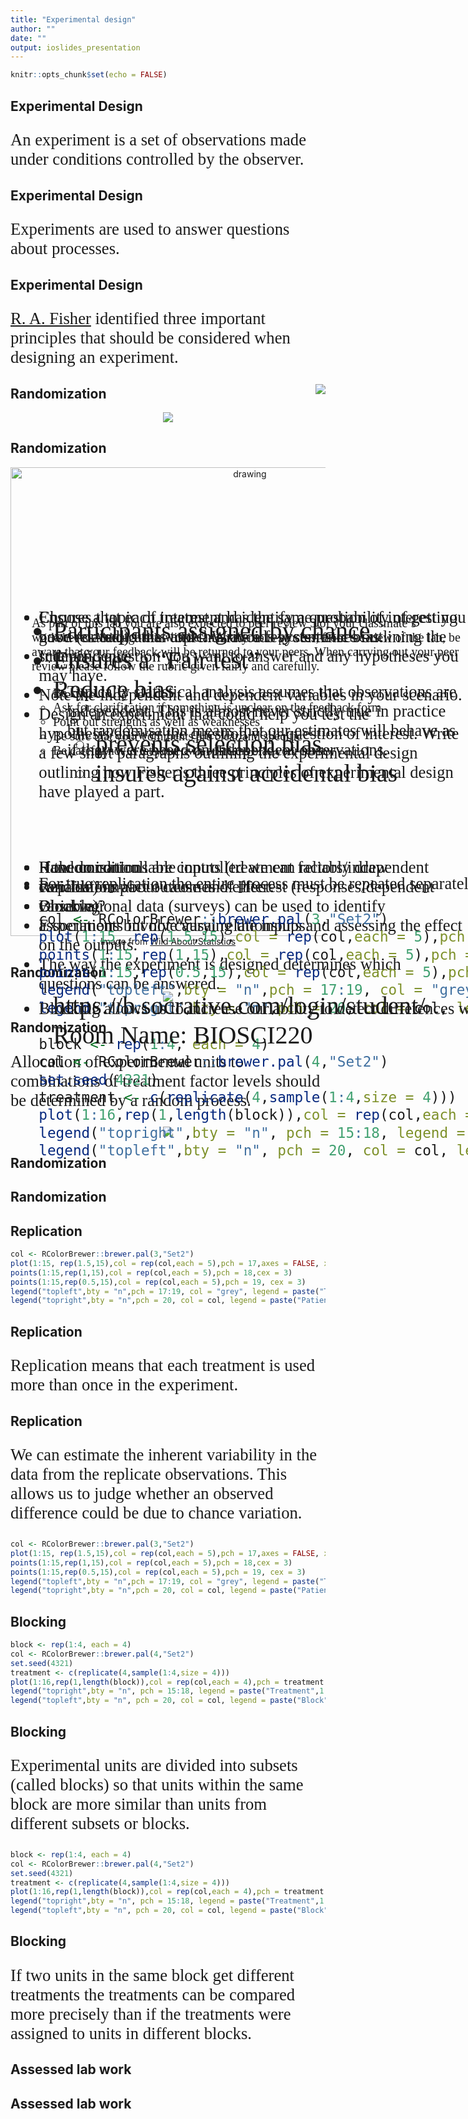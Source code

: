 ```yaml
---
title: "Experimental design"
author: ""
date: ""
output: ioslides_presentation
---
```


<style type="text/css">
slides > slide:not(.nobackground):after {
  content: '';
}
</style>

```r
knitr::opts_chunk$set(echo = FALSE)
```

## Experimental Design

<p style="font-family: bookman, bookman; font-size:20pt"> An experiment is a set of observations made under
conditions controlled by the observer.</p>
<ul style="font-family: bookman, bookman; font-size:20pt; top:35%;position: absolute;">

<li> If the conditions are controlled we can reliably draw
conclusions about cause and effect.</li>
<li>Observational data (surveys) can be used to identify
associations but not causal relationships.</li>
</ul>

## Experimental Design


<p style="font-family: bookman, bookman; font-size:20pt"> Experiments are used to answer questions about
processes.</p>
<ul style="font-family: bookman, bookman; font-size:20pt; top:35%;position: absolute;">
<li> How do controllable inputs (treatment factors/independent variable)
impact outcomes of interest (responses/dependent variable)?</li>
<li> Experiments involve varying the inputs and
assessing the effect on the outputs.</li>
<li> The way the experiment is designed determines
which questions can be answered.</li>
</ul>

## Experimental Design

<p style="font-family: bookman, bookman; font-size:20pt"> [R. A. Fisher](https://en.wikipedia.org/wiki/Ronald_Fisher) identified three important principles that
should be considered when designing an experiment.</p>
<img src="https://upload.wikimedia.org/wikipedia/commons/thumb/a/aa/Youngronaldfisher2.JPG/220px-Youngronaldfisher2.JPG" style="float:right">
<ul style="font-family: bookman, bookman; font-size:20pt; top:35%;position: absolute;">
<li> Randomisation </li>
<li> Replication</li>
<li> Blocking </li>

</ul>


## Randomization
<center>
![](../gifs/rcontrolled.gif)
</center>

## Randomization
<center>
<img src="random.png" alt="drawing" width="750"/>
Image from [Wild About Statistics](https://youtu.be/bi-LNLrFYcQ)
</center>

## Randomization
<center>
![](../gifs/flip.gif)
</center>

## Randomization

<p style="font-family: bookman, bookman; font-size:20pt">Allocation of experimental units to combinations of
treatment factor levels should be determined by a
random process.</p>
<center>
![](../gifs/flip.gif)
</center>

## Randomization

<ul style="font-family: bookman, bookman; font-size:30pt; top:25%;position: absolute;">
  <li> Participants assigned by chance</li>
  <li> Ensures a "Fair test"</li>
  <li> Reduce bias</li>
  <ul>
  <li> prevents selection bias </li>
  <li> insures against accidental bias </li>
 </ul>
</ul>

## Randomization

<ul style="font-family: bookman, bookman; font-size:20pt; top:25%;position: absolute;">
  <li> Ensures that each treatment has the same
probability of getting good (or bad) units and thus
avoids systematic bias.</li>
  <li> Independence</li>
  <ul>
  <li> Typically statistical analysis assumes that observations are
independent. This is almost never strictly true in practice
but randomisation means that our estimates will behave
as if they were based on independent observations.</li>
 </ul>
</ul>



## Replication

```r
col <- RColorBrewer::brewer.pal(3,"Set2")
plot(1:15, rep(1.5,15),col = rep(col,each = 5),pch = 17,axes = FALSE, xlab = "",ylab = "",cex = 3,ylim = c(0,2.5))
points(1:15,rep(1,15),col = rep(col,each = 5),pch = 18,cex = 3)
points(1:15,rep(0.5,15),col = rep(col,each = 5),pch = 19, cex = 3)
legend("topleft",bty = "n",pch = 17:19, col = "grey", legend = paste("Treatment", 1:3))
legend("topright",bty = "n",pch = 20, col = col, legend = paste("Patient", 1:3))

```

## Replication

<p style="font-family: bookman, bookman; font-size:20pt">Replication means that each treatment is used more than
once in the experiment.</p>

<ul style="font-family: bookman, bookman; font-size:20pt; top:35%;position: absolute;">
  <li> For true replication the entire process must be
repeated separately each time.
```r
col <- RColorBrewer::brewer.pal(3,"Set2")
plot(1:15, rep(1.5,15),col = rep(col,each = 5),pch = 17,axes = FALSE, xlab = "",ylab = "",cex = 3,ylim = c(0,2.5))
points(1:15,rep(1,15),col = rep(col,each = 5),pch = 18,cex = 3)
points(1:15,rep(0.5,15),col = rep(col,each = 5),pch = 19, cex = 3)
legend("topleft",bty = "n",pch = 17:19, col = "grey", legend = paste("Treatment", 1:3))
legend("topright",bty = "n",pch = 20, col = col, legend = paste("Patient", 1:3))

```
</ul>

## Replication


<p style="font-family: bookman, bookman; font-size:20pt">We can estimate the inherent variability in the data from
the replicate observations. This allows us to judge
whether an observed difference could be due to chance
variation.</p>

```r
col <- RColorBrewer::brewer.pal(3,"Set2")
plot(1:15, rep(1.5,15),col = rep(col,each = 5),pch = 17,axes = FALSE, xlab = "",ylab = "",cex = 3,ylim = c(0,2.5))
points(1:15,rep(1,15),col = rep(col,each = 5),pch = 18,cex = 3)
points(1:15,rep(0.5,15),col = rep(col,each = 5),pch = 19, cex = 3)
legend("topleft",bty = "n",pch = 17:19, col = "grey", legend = paste("Treatment", 1:3))
legend("topright",bty = "n",pch = 20, col = col, legend = paste("Patient", 1:3))

```

## Blocking


```r
block <- rep(1:4, each = 4)
col <- RColorBrewer::brewer.pal(4,"Set2")
set.seed(4321)
treatment <- c(replicate(4,sample(1:4,size = 4)))
plot(1:16,rep(1,length(block)),col = rep(col,each = 4),pch = treatment + 14,axes = FALSE,xlab = "",ylab = "",cex = 3)
legend("topright",bty = "n", pch = 15:18, legend = paste("Treatment",1:4), col = "grey")
legend("topleft",bty = "n", pch = 20, col = col, legend = paste("Block",1:4))

```
  
## Blocking

<p style="font-family: bookman, bookman; font-size:20pt">Experimental units are divided into subsets (called
blocks) so that units within the same block are more
similar than units from different subsets or blocks.</p>


```r
block <- rep(1:4, each = 4)
col <- RColorBrewer::brewer.pal(4,"Set2")
set.seed(4321)
treatment <- c(replicate(4,sample(1:4,size = 4)))
plot(1:16,rep(1,length(block)),col = rep(col,each = 4),pch = treatment + 14,axes = FALSE,xlab = "",ylab = "",cex = 3)
legend("topright",bty = "n", pch = 15:18, legend = paste("Treatment",1:4), col = "grey")
legend("topleft",bty = "n", pch = 20, col = col, legend = paste("Block",1:4))
```

## Blocking

<p style="font-family: bookman, bookman; font-size:20pt">If two units in the same block get different treatments
the treatments can be compared more precisely than if
the treatments were assigned to units in different blocks.</p>
<ul style="font-family: bookman, bookman; font-size:20pt; top:40%;position: absolute;">
  <li> Blocking allows us to increase our ability to detect
differences without increasing the size of the
experiment.

```r
block <- rep(1:4, each = 4)
col <- RColorBrewer::brewer.pal(4,"Set2")
set.seed(4321)
treatment <- c(replicate(4,sample(1:4,size = 4)))
plot(1:16,rep(1,length(block)),col = rep(col,each = 4),pch = treatment + 14,axes = FALSE,xlab = "",ylab = "",cex = 3)
legend("topright",bty = "n", pch = 15:18, legend = paste("Treatment",1:4), col = "grey")
legend("topleft",bty = "n", pch = 20, col = col, legend = paste("Block",1:4))

```
</ul>

## Assessed lab work
<ul style="font-family: bookman, bookman; font-size:20pt; top:25%;position: absolute;">
<li>Choose a topic of interest and identify a question of interest you have related to that topic. Write a few sentences outlining the scientific question you want to answer and any hypotheses you may have.</li>

<li>Note the independent and dependent variables in your scenario.</li>

<li>Design an experiment that could help you test the hypothesis/answer the question your question of interest. Write a few short paragraphs outlining the experimental design outlining how Fisher’s three principles of experimental design have played a part.</li>
</ul>

## Assessed lab work


<ul style="font-family: bookman, bookman; font-size:15pt; top:25%;position: absolute;">
As part of this lab you are also expected to peer review 3 of your classmate’s worksheets. Although this will be an anonymous process, from the view of the lab, be aware that your feedback will be returned to your peers. When carrying out your peer review please follow the rubric given fairly and carefully.

<ul>
  <li>  Be kind </li>
  <li> Ask for clarification if something is unclear on the feedback form </li>
  <li> Point out strengths as well as weaknesses </li>
  <li> Be sure that your comments are clear and specific </li>
  <li> Be careful not to let your own opinions bias your review </li>
  </ul></ul>

## 


<ul style="font-family: bookman, bookman; font-size:30pt; top:40%;position: absolute;">
  https://b.socrative.com/login/student/
  Room Name: BIOSCI220
 </ul>

